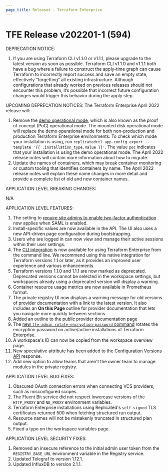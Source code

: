 ```yaml
---
page_title: Releases - Terraform Enterprise
---
```


# TFE Release v202201-1 (594)

DEPRECATION NOTICE:
1. If you are using Terraform CLI v1.1.0 or v1.1.1, please upgrade to the latest version as soon as possible. Terraform CLI v1.1.0 and v1.1.1 both have a bug where a failure to construct the apply-time graph can cause Terraform to incorrectly report success and save an empty state, effectively “forgetting” all existing infrastructure. Although configurations that already worked on previous releases should not encounter this problem, it’s possible that incorrect future configuration changes would trigger this behavior during the apply step.

UPCOMING DEPRECATION NOTICES:
The Terraform Enterprise April 2022 release will:
1. Remove the [demo operational mode](/enterprise/install/pre-install-checklist#operational-mode-decision), which is also known as the proof of concept (PoC) operational mode. The mounted disk operational mode will replace the demo operational mode for both non-production and production Terraform Enterprise environments. To check which mode your installation is using, run `replicatedctl app-config export --template '{{ .installation_type.Value }}'`. The value `poc` indicates that your installation is using the demo operational mode. The April 2022 release notes will contain more information about how to migrate.
1. Update the names of containers, which may break container monitoring or custom tooling that identifies containers by name. The April 2022 release notes will explain these name changes in more detail and provide a complete list of old and new container names.

APPLICATION LEVEL BREAKING CHANGES:

N/A

APPLICATION LEVEL FEATURES:
1. The setting to [require site admins to enable two-factor authentication](/enterprise/admin/application/general#require-site-admins-to-enable-two-factor-authentication) now applies when SAML is enabled.
1. Install-specific values are now available in the API. The UI also uses a new API-driven page configuration during bootstrapping.
1. Users who are logged in can now view and manage their active sessions within their user settings.
1. The [CLI integration](/cli/cloud) is now available for using Terraform Enterprise from the command line. We recommend using this native integration for Terraform versions 1.1 or later, as it provides an improved user experience and various enhancements.
1. Terraform versions 1.1.0 and 1.1.1 are now marked as deprecated. Deprecated versions cannot be selected in the workspace settings, but workspaces already using a deprecated version will display a warning.
1. Container resource usage metrics are now available in Prometheus format.
1. The private registry UI now displays a warning message for old versions of provider documentation with a link to the latest version. It also includes an **On this Page** outline for provider documentation that lets you navigate more quickly between sections. 
1. Added an outline to the public provider documentation page
1. The [new `tfe-admin rotate-encryption-password` command](/enterprise/admin/infrastructure/admin-cli) rotates the encryption password on active/active installations of Terraform Enterprise.
1. A workspace's ID can now be copied from the workspace overview page.
1. New speculative attribute has been added to the [Configuration Versions API](/cloud-docs/api-docs/configuration-versions) response.
1. Add new option to allow teams that aren't the owner team to manage modules in the private registry.


APPLICATION LEVEL BUG FIXES:
1. Obscured OAuth connection errors when connecting VCS providers, such as misconfigured scopes.
1. The Fluent Bit service did not respect lowercase versions of the `HTTP_PROXY` and `NO_PROXY` environment variables.
1. Terraform Enterprise installations using Replicated's `self-signed` TLS certificates returned 500 when fetching structured run output.
1. Resource names will not be mistakenly truncated in structured plan output.
1. Fixed a typo on the workspace variables page.


APPLICATION LEVEL SECURITY FIXES:
1. Removed an insecure reference to the initial admin user token from the `REGISTRY_BASE_URL` environment variable in the Registry service.
1. Updated Telegraf to version 1.12.1.
1. Updated InfluxDB to version 2.1.1.
